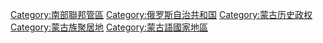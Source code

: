 [[Category:南部聯邦管區|Category:南部聯邦管區]]
[[Category:俄罗斯自治共和国|Category:俄罗斯自治共和国]]
[[Category:蒙古历史政权|Category:蒙古历史政权]]
[[Category:蒙古族聚居地|Category:蒙古族聚居地]]
[[Category:蒙古語國家地區|Category:蒙古語國家地區]]